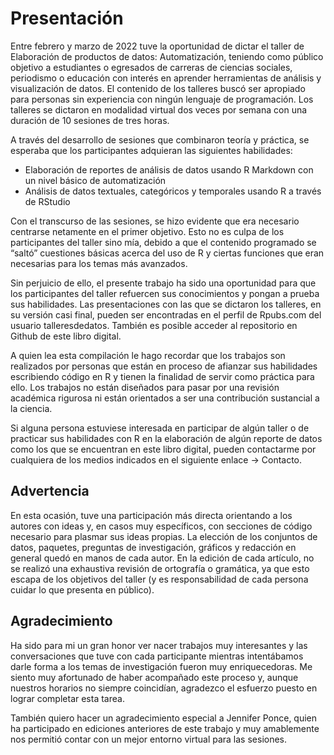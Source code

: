 # Presentación {.unnumbered}

Entre febrero y marzo de 2022 tuve la oportunidad de dictar el taller de Elaboración de productos de datos: Automatización, teniendo como público objetivo a estudiantes o egresados de carreras de ciencias sociales, periodismo o educación con interés en aprender herramientas de análisis y visualización de datos. El contenido de los talleres buscó ser apropiado para personas sin experiencia con ningún lenguaje de programación. Los talleres se dictaron en modalidad virtual dos veces por semana con una duración de 10 sesiones de tres horas.

A través del desarrollo de sesiones que combinaron teoría y práctica, se esperaba que los participantes adquieran las siguientes habilidades:

- Elaboración de reportes de análisis de datos usando R Markdown con un nivel básico de automatización
- Análisis de datos textuales, categóricos y temporales usando R a través de RStudio

Con el transcurso de las sesiones, se hizo evidente que era necesario centrarse netamente en el primer objetivo. Esto no es culpa de los participantes del taller sino mía, debido a que el contenido programado se "saltó" cuestiones básicas acerca del uso de R y ciertas funciones que eran necesarias para los temas más avanzados.

Sin perjuicio de ello, el presente trabajo ha sido una oportunidad para que los participantes del taller refuercen sus conocimientos y pongan a prueba sus habilidades. Las presentaciones con las que se dictaron los talleres, en su versión casi final, pueden ser encontradas en el perfil de Rpubs.com del usuario talleresdedatos. También es posible acceder al repositorio en Github de este libro digital.

A quien lea esta compilación le hago recordar que los trabajos son realizados por personas que están en proceso de afianzar sus habilidades escribiendo código en R y tienen la finalidad de servir como práctica para ello. Los trabajos no están diseñados para pasar por una revisión académica rigurosa ni están orientados a ser una contribución sustancial a la ciencia. 

Si alguna persona estuviese interesada en participar de algún taller o de practicar sus habilidades con R en la elaboración de algún reporte de datos como los que se encuentran en este libro digital, pueden contactarme por cualquiera de los medios indicados en el siguiente enlace -> Contacto.

## Advertencia {.unnumbered}

En esta ocasión, tuve una participación más directa orientando a los autores con ideas y, en casos muy específicos, con secciones de código necesario para plasmar sus ideas propias. La elección de los conjuntos de datos, paquetes, preguntas de investigación, gráficos y redacción en general quedó en manos de cada autor. En la edición de cada artículo, no se realizó una exhaustiva revisión de ortografía o gramática, ya que esto escapa de los objetivos del taller (y es responsabilidad de cada persona cuidar lo que presenta en público).

## Agradecimiento {.unnumbered}

Ha sido para mi un gran honor ver nacer trabajos muy interesantes y las conversaciones que tuve con cada participante mientras intentábamos darle forma a los temas de investigación fueron muy enriquecedoras. Me siento muy afortunado de haber acompañado este proceso y, aunque nuestros horarios no siempre coincidían, agradezco el esfuerzo puesto en lograr completar esta tarea.

También quiero hacer un agradecimiento especial a Jennifer Ponce, quien ha participado en ediciones anteriores de este trabajo y muy amablemente nos permitió contar con un mejor entorno virtual para las sesiones.

